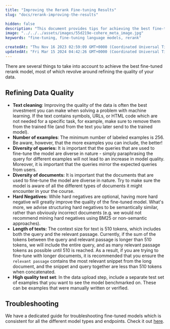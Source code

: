 ```yaml
---
title: "Improving the Rerank Fine-tuning Results"
slug: "docs/rerank-improving-the-results"

hidden: false
description: "This document provides tips for achieving the best fine-tuned rerank model, focusing on refining data quality through text cleaning, diversity of queries and documents, hard negatives, text length, and including a high-quality test set. It also offers a troubleshooting guide for fine-tuned models."
image: "../../../assets/images/55d219e-cohere_meta_image.jpg"  
keywords: "fine-tuning, fine-tuning language models, rerank"

createdAt: "Thu Nov 16 2023 02:59:09 GMT+0000 (Coordinated Universal Time)"
updatedAt: "Fri Mar 15 2024 04:42:26 GMT+0000 (Coordinated Universal Time)"
---
```

There are several things to take into account to achieve the best fine-tuned rerank model, most of which revolve around refining the quality of your data. 

## Refining Data Quality

- **Text cleaning**: Improving the quality of the data is often the best investment you can make when solving a problem with machine learning. If the text contains symbols, URLs, or HTML code which are not needed for a specific task, for example, make sure to remove them from the trained file (and from the text you later send to the trained model).
- **Number of examples**: The minimum number of labeled examples is 256. Be aware, however, that the more examples you can include, the better!
- **Diversity of queries:** It is important that the queries that are used to fine-tune the model are diverse in nature - simply paraphrasing the query for different examples will not lead to an increase in model quality. Moreover, it is important that the queries mirror the expected queries from users.
- **Diversity of documents:** It is important that the documents that are used to fine-tune the model are diverse in nature. Try to make sure the model is aware of all the different types of documents it might encounter in your the course.
- **Hard Negatives:** While hard negatives are optional, having more hard negative will greatly improve the quality of the fine-tuned model. What's more, we advise structuring hard negatives to be semantically similar, rather than obviously incorrect documents (e.g. we would not recommend mining hard negatives using BM25 or non-semantic approaches).
- **Length of texts:** The context size for text is 510 tokens, which includes both the query and the relevant passage. Currently, if the sum of the tokens between the query and relevant passage is longer than 510 tokens, we will include the entire query, and as many relevant passage tokens as possible until 510 is reached. As a result, if you are trying to fine-tune with longer documents, it is recommended that you ensure the `relevant passage` contains the most relevant snippet from the long document, and the snippet and query together are less than 510 tokens when concatenated.
- **High quality test set**: In the data upload step, include a separate test set of examples that you want to see the model benchmarked on. These can be examples that were manually written or verified.

## Troubleshooting

We have a dedicated guide for troubleshooting fine-tuned models which is consistent for all the different model types and endpoints. Check it out [here](/docs/troubleshooting-a-fine-tuned-model).
